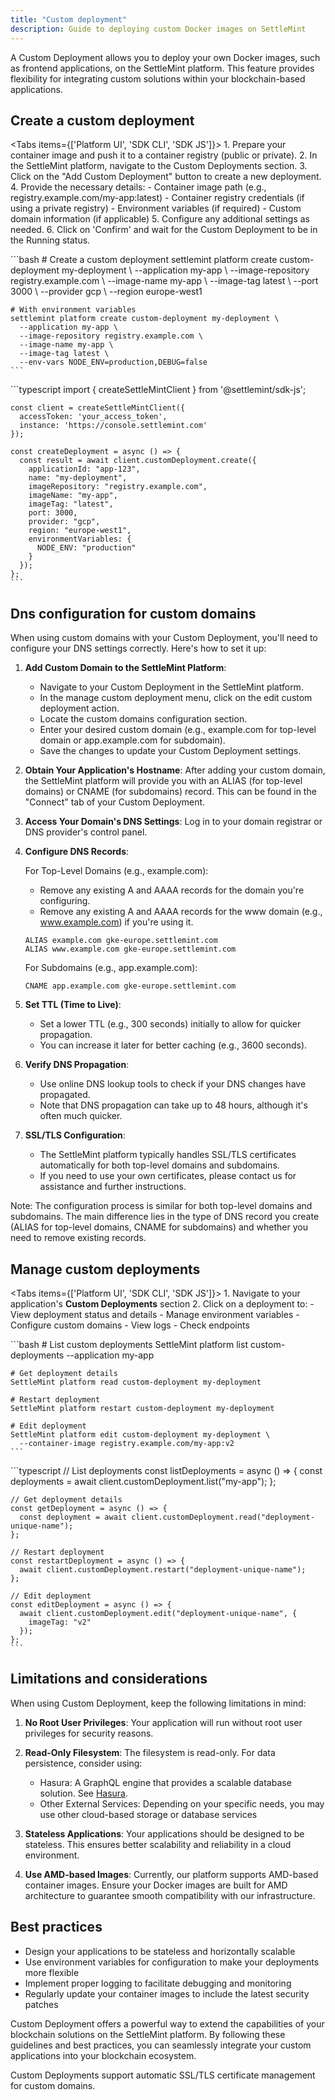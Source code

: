 ```yaml
---
title: "Custom deployment"
description: Guide to deploying custom Docker images on SettleMint
---
```



A Custom Deployment allows you to deploy your own Docker images, such as
frontend applications, on the SettleMint platform. This feature provides
flexibility for integrating custom solutions within your blockchain-based
applications.

## Create a custom deployment

<Tabs items={['Platform UI', 'SDK CLI', 'SDK JS']}>
  <Tab value="Platform UI">
    1. Prepare your container image and push it to a container registry (public or private).
    2. In the SettleMint platform, navigate to the Custom Deployments section.
    3. Click on the "Add Custom Deployment" button to create a new deployment.
    4. Provide the necessary details:
       - Container image path (e.g., registry.example.com/my-app:latest)
       - Container registry credentials (if using a private registry)
       - Environment variables (if required)
       - Custom domain information (if applicable)
    5. Configure any additional settings as needed.
    6. Click on 'Confirm' and wait for the Custom Deployment to be in the Running status.
  </Tab>

  <Tab value="SDK CLI">
    ```bash
    # Create a custom deployment
    settlemint platform create custom-deployment my-deployment \
      --application my-app \
      --image-repository registry.example.com \
      --image-name my-app \
      --image-tag latest \
      --port 3000 \
      --provider gcp \
      --region europe-west1

    # With environment variables
    settlemint platform create custom-deployment my-deployment \
      --application my-app \
      --image-repository registry.example.com \
      --image-name my-app \
      --image-tag latest \
      --env-vars NODE_ENV=production,DEBUG=false
    ```

  </Tab>

  <Tab value="SDK JS">
    ```typescript
    import { createSettleMintClient } from '@settlemint/sdk-js';

    const client = createSettleMintClient({
      accessToken: 'your_access_token',
      instance: 'https://console.settlemint.com'
    });

    const createDeployment = async () => {
      const result = await client.customDeployment.create({
        applicationId: "app-123",
        name: "my-deployment",
        imageRepository: "registry.example.com",
        imageName: "my-app",
        imageTag: "latest",
        port: 3000,
        provider: "gcp",
        region: "europe-west1",
        environmentVariables: {
          NODE_ENV: "production"
        }
      });
    };
    ```

  </Tab>
</Tabs>

## Dns configuration for custom domains

When using custom domains with your Custom Deployment, you'll need to configure
your DNS settings correctly. Here's how to set it up:

1. **Add Custom Domain to the SettleMint Platform**:

   - Navigate to your Custom Deployment in the SettleMint platform.
   - In the manage custom deployment menu, click on the edit custom deployment
     action.
   - Locate the custom domains configuration section.
   - Enter your desired custom domain (e.g., example.com for top-level domain or
     app.example.com for subdomain).
   - Save the changes to update your Custom Deployment settings.

2. **Obtain Your Application's Hostname**: After adding your custom domain, the
   SettleMint platform will provide you with an ALIAS (for top-level domains) or
   CNAME (for subdomains) record. This can be found in the "Connect" tab of your
   Custom Deployment.

3. **Access Your Domain's DNS Settings**: Log in to your domain registrar or DNS
   provider's control panel.

4. **Configure DNS Records**:

   For Top-Level Domains (e.g., example.com):

   - Remove any existing A and AAAA records for the domain you're configuring.
   - Remove any existing A and AAAA records for the www domain (e.g.,
     www.example.com) if you're using it.

   ```
   ALIAS example.com gke-europe.settlemint.com
   ALIAS www.example.com gke-europe.settlemint.com
   ```

   For Subdomains (e.g., app.example.com):

   ```
   CNAME app.example.com gke-europe.settlemint.com
   ```

5. **Set TTL (Time to Live)**:

   - Set a lower TTL (e.g., 300 seconds) initially to allow for quicker
     propagation.
   - You can increase it later for better caching (e.g., 3600 seconds).

6. **Verify DNS Propagation**:

   - Use online DNS lookup tools to check if your DNS changes have propagated.
   - Note that DNS propagation can take up to 48 hours, although it's often much
     quicker.

7. **SSL/TLS Configuration**:
   - The SettleMint platform typically handles SSL/TLS certificates
     automatically for both top-level domains and subdomains.
   - If you need to use your own certificates, please contact us for assistance
     and further instructions.

Note: The configuration process is similar for both top-level domains and
subdomains. The main difference lies in the type of DNS record you create (ALIAS
for top-level domains, CNAME for subdomains) and whether you need to remove
existing records.

## Manage custom deployments

<Tabs items={['Platform UI', 'SDK CLI', 'SDK JS']}>
  <Tab value="Platform UI">
    1. Navigate to your application's **Custom Deployments** section
    2. Click on a deployment to:
       - View deployment status and details
       - Manage environment variables
       - Configure custom domains
       - View logs
       - Check endpoints
  </Tab>

  <Tab value="SDK CLI">
    ```bash
    # List custom deployments
    SettleMint platform list custom-deployments --application my-app

    # Get deployment details
    SettleMint platform read custom-deployment my-deployment

    # Restart deployment
    SettleMint platform restart custom-deployment my-deployment

    # Edit deployment
    SettleMint platform edit custom-deployment my-deployment \
      --container-image registry.example.com/my-app:v2
    ```

  </Tab>

  <Tab value="SDK JS">
    ```typescript
    // List deployments
    const listDeployments = async () => {
      const deployments = await client.customDeployment.list("my-app");
    };

    // Get deployment details
    const getDeployment = async () => {
      const deployment = await client.customDeployment.read("deployment-unique-name");
    };

    // Restart deployment
    const restartDeployment = async () => {
      await client.customDeployment.restart("deployment-unique-name");
    };

    // Edit deployment
    const editDeployment = async () => {
      await client.customDeployment.edit("deployment-unique-name", {
        imageTag: "v2"
      });
    };
    ```

  </Tab>
</Tabs>

## Limitations and considerations

When using Custom Deployment, keep the following limitations in mind:

1. **No Root User Privileges**: Your application will run without root user
   privileges for security reasons.

2. **Read-Only Filesystem**: The filesystem is read-only. For data persistence,
   consider using:

   - Hasura: A GraphQL engine that provides a scalable database solution. See
     [Hasura](/platfrom-components/hasura-backend-as-a-service).
   - Other External Services: Depending on your specific needs, you may use
     other cloud-based storage or database services

3. **Stateless Applications**: Your applications should be designed to be
   stateless. This ensures better scalability and reliability in a cloud
   environment.

4. **Use AMD-based Images**: Currently, our platform supports AMD-based
   container images. Ensure your Docker images are built for AMD architecture to
   guarantee smooth compatibility with our infrastructure.

## Best practices

- Design your applications to be stateless and horizontally scalable
- Use environment variables for configuration to make your deployments more
  flexible
- Implement proper logging to facilitate debugging and monitoring
- Regularly update your container images to include the latest security patches

Custom Deployment offers a powerful way to extend the capabilities of your
blockchain solutions on the SettleMint platform. By following these guidelines
and best practices, you can seamlessly integrate your custom applications into
your blockchain ecosystem.

<Callout type="info">
  Custom Deployments support automatic SSL/TLS certificate management for custom
  domains.
</Callout>
